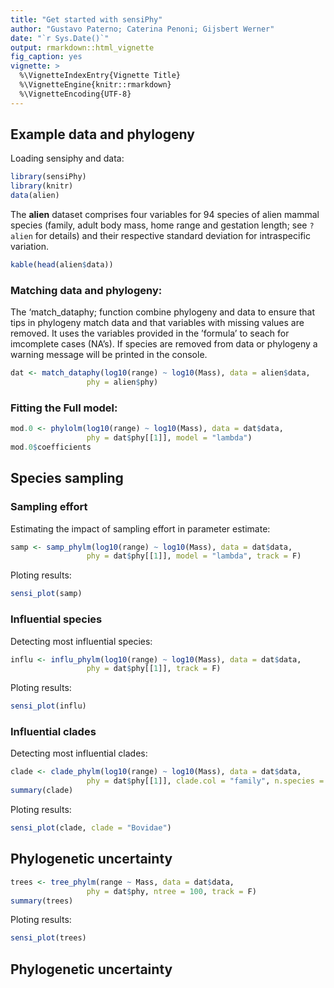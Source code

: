 ```yaml
---
title: "Get started with sensiPhy"
author: "Gustavo Paterno; Caterina Penoni; Gijsbert Werner"
date: "`r Sys.Date()`"
output: rmarkdown::html_vignette
fig_caption: yes
vignette: >
  %\VignetteIndexEntry{Vignette Title}
  %\VignetteEngine{knitr::rmarkdown}
  %\VignetteEncoding{UTF-8}
---
```


## Example data and phylogeny

Loading sensiphy and data:
```r
library(sensiPhy)
library(knitr)
data(alien)

```

The __alien__ dataset comprises four variables for 94 species of alien mammal 
species (family, adult body mass, home range 
and gestation length; see `?alien` for details) and their respective standard 
deviation for intraspecific variation.


```r
kable(head(alien$data))
```

### Matching data and phylogeny:

The 'match_dataphy; function combine phylogeny and data to ensure that tips in
phylogeny match data and that variables with missing values are removed. 
It uses the variables provided in the 'formula' to seach for imcomplete cases 
(NA's). If species are removed from data or phylogeny a warning message will 
be printed in the console.

```r
dat <- match_dataphy(log10(range) ~ log10(Mass), data = alien$data, 
                 phy = alien$phy)
```

### Fitting the Full model:

```r
mod.0 <- phylolm(log10(range) ~ log10(Mass), data = dat$data, 
                 phy = dat$phy[[1]], model = "lambda")
mod.0$coefficients
```

## Species sampling

### Sampling effort
Estimating the impact of sampling effort in parameter estimate:

```r
samp <- samp_phylm(log10(range) ~ log10(Mass), data = dat$data, 
                 phy = dat$phy[[1]], model = "lambda", track = F)
```

Ploting results:
```r
sensi_plot(samp)
```

### Influential species
Detecting most influential species:

```r
influ <- influ_phylm(log10(range) ~ log10(Mass), data = dat$data, 
                 phy = dat$phy[[1]], track = F)
```

Ploting results:
```r
sensi_plot(influ)
```

### Influential clades
Detecting most influential clades:

```r
clade <- clade_phylm(log10(range) ~ log10(Mass), data = dat$data, 
                 phy = dat$phy[[1]], clade.col = "family", n.species = 3)
summary(clade)
```

Ploting results:
```r
sensi_plot(clade, clade = "Bovidae")
```

## Phylogenetic uncertainty

```r
trees <- tree_phylm(range ~ Mass, data = dat$data, 
                 phy = dat$phy, ntree = 100, track = F)
summary(trees)
```

Ploting results:
```r
sensi_plot(trees)
```

## Phylogenetic uncertainty
